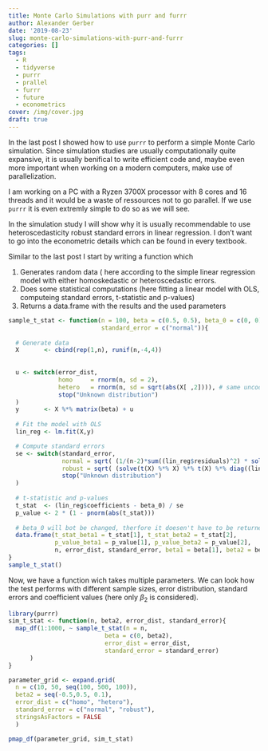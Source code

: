 ```yaml
---
title: Monte Carlo Simulations with purr and furrr
author: Alexander Gerber
date: '2019-08-23'
slug: monte-carlo-simulations-with-purr-and-furrr
categories: []
tags:
  - R
  - tidyverse
  - purrr
  - prallel
  - furrr
  - future
  - econometrics
cover: /img/cover.jpg
draft: true
---
```


In the last post I showed how to use `purrr` to perform a simple Monte Carlo simulation. 
Since simulation studies are usually computationally quite expansive, it is usually benifical to
write efficient code and, maybe even more important when working on a modern computers, make use of parallelization.

I am working on a PC with a Ryzen 3700X processor with 8 cores and 16 threads and it would be a waste of
ressources not to go parallel. If we use `purrr` it is even extremly simple to do so as we will see. 

In the simulation study I will show why it is usually recommendable to use heteroscedasticity robust standard errors in linear regression. I don't want to go into the econometric details which can be found in every textbook.  

Similar to the last post I start by writing a function which 

1. Generates random data ( here according to the simple linear regression model with either homoskedastic or heteroscedastic errors. 
2. Does some statistical computations (here fitting a linear model with OLS, computeing standard errors, t-statistic and p-values)
3. Returns a data.frame with the results and the used parameters


```r
sample_t_stat <- function(n = 100, beta = c(0.5, 0.5), beta_0 = c(0, 0), error_dist = c("homo"), 
                          standard_error = c("normal")){
  
  # Generate data 
  X       <- cbind(rep(1,n), runif(n,-4,4))
  
  
  u <- switch(error_dist,
              homo     = rnorm(n, sd = 2),
              hetero   = rnorm(n, sd = sqrt(abs(X[ ,2]))), # same uncoditional variance as for homoscedasticity
              stop("Unknown distribution")
  )
  y       <- X %*% matrix(beta) + u
  
  # Fit the model with OLS
  lin_reg <- lm.fit(X,y)

  # Compute standard errors 
  se <- switch(standard_error,      
               normal = sqrt( (1/(n-2)*sum((lin_reg$residuals)^2) * solve(t(X) %*% X)[diag(T,2,2)])) ,
               robust = sqrt( (solve(t(X) %*% X) %*% t(X) %*% diag((lin_reg$residuals)^2) %*% X %*% solve(t(X) %*% X))[diag(T,2,2)]),
               stop("Unknown distribution")
  )
  
  # t-statistic and p-values
  t_stat  <- (lin_reg$coefficients - beta_0) / se
  p_value <- 2 * (1 - pnorm(abs(t_stat)))
  
  # beta_0 will bot be changed, therfore it doesen't have to be returned 
  data.frame(t_stat_beta1 = t_stat[1], t_stat_beta2 = t_stat[2],
             p_value_beta1 = p_value[1], p_value_beta2 = p_value[2], 
             n, error_dist, standard_error, beta1 = beta[1], beta2 = beta[2])
}
sample_t_stat()
```

Now, we have a function wich takes multiple parameters. We can look how the test performs with different sample sizes, 
error distribution, standard errors and coefficient values (here only $\beta_2$ is considered). 

```r
library(purrr)
sim_t_stat <- function(n, beta2, error_dist, standard_error){
  map_df(1:1000, ~ sample_t_stat(n = n,
                           beta = c(0, beta2), 
                           error_dist = error_dist, 
                           standard_error = standard_error)
      )
}
```




```r
parameter_grid <- expand.grid(
  n = c(10, 50, seq(100, 500, 100)),
  beta2 = seq(-0.5,0.5, 0.1), 
  error_dist = c("homo", "hetero"),
  standard_error = c("normal", "robust"), 
  stringsAsFactors = FALSE
  )
```


```r

pmap_df(parameter_grid, sim_t_stat)



```









